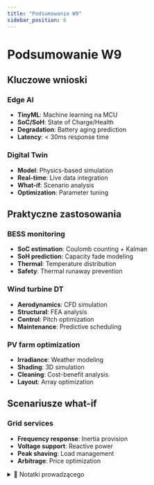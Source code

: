 ```yaml
---
title: "Podsumowanie W9"
sidebar_position: 6
---
```


# Podsumowanie W9

## Kluczowe wnioski

### Edge AI
- **TinyML**: Machine learning na MCU
- **SoC/SoH**: State of Charge/Health
- **Degradation**: Battery aging prediction
- **Latency**: < 30ms response time

### Digital Twin
- **Model**: Physics-based simulation
- **Real-time**: Live data integration
- **What-if**: Scenario analysis
- **Optimization**: Parameter tuning

## Praktyczne zastosowania

### BESS monitoring
- **SoC estimation**: Coulomb counting + Kalman
- **SoH prediction**: Capacity fade modeling
- **Thermal**: Temperature distribution
- **Safety**: Thermal runaway prevention

### Wind turbine DT
- **Aerodynamics**: CFD simulation
- **Structural**: FEA analysis
- **Control**: Pitch optimization
- **Maintenance**: Predictive scheduling

### PV farm optimization
- **Irradiance**: Weather modeling
- **Shading**: 3D simulation
- **Cleaning**: Cost-benefit analysis
- **Layout**: Array optimization

## Scenariusze what-if

### Grid services
- **Frequency response**: Inertia provision
- **Voltage support**: Reactive power
- **Peak shaving**: Load management
- **Arbitrage**: Price optimization

<details>
<summary>📝 Notatki prowadzącego</summary>

**Czas**: 10-15 minut

**Punkty kluczowe**:
- Synteza Edge AI i Digital Twin
- Praktyczne przykłady
- Przygotowanie do W10

**Q&A**: Odpowiedzi na pytania studentów.

</details>